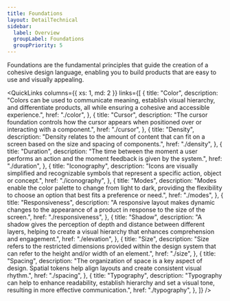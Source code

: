 ```yaml
---
title: Foundations
layout: DetailTechnical
sidebar:
  label: Overview
  groupLabel: Foundations
  groupPriority: 5
---
```


Foundations are the fundamental principles that guide the creation of a cohesive design language, enabling you to build products that are easy to use and visually appealing.

<QuickLinks
  columns={{ xs: 1, md: 2 }}
  links={[
    {
      title: "Color",
      description:
        "Colors can be used to communicate meaning, establish visual hierarchy, and differentiate products, all while ensuring a cohesive and accessible experience.",
      href: "./color",
    },
    {
      title: "Cursor",
      description:
        "The cursor foundation controls how the cursor appears when positioned over or interacting with a component.",
      href: "./cursor",
    },
    {
      title: "Density",
      description:
        "Density relates to the amount of content that can fit on a screen based on the size and spacing of components.",
      href: "./density",
    },
    {
      title: "Duration",
      description:
        "The time between the moment a user performs an action and the moment feedback is given by the system.",
      href: "./duration",
    },
    {
      title: "Iconography",
      description:
        "Icons are visually simplified and recognizable symbols that represent a specific action, object or concept.",
      href: "./iconography",
    },
    {
      title: "Modes",
      description:
        "Modes enable the color palette to change from light to dark, providing the flexibility to choose an option that best fits a preference or need.",
      href: "./modes",
    },
    {
      title: "Responsiveness",
      description:
        "A responsive layout makes dynamic changes to the appearance of a product in response to the size of the screen.",
      href: "./responsiveness",
    },
    {
      title: "Shadow",
      description:
        "A shadow gives the perception of depth and distance between different layers, helping to create a visual hierarchy that enhances comprehension and engagement.",
      href: "./elevation",
    },
    {
      title: "Size",
      description:
        "Size refers to the restricted dimensions provided within the design system that can refer to the height and/or width of an element.",
      href: "./size",
    },
    {
      title: "Spacing",
      description:
        "The organization of space is a key aspect of design. Spatial tokens help align layouts and create consistent visual rhythm.",
      href: "./spacing",
    },
    {
      title: "Typography",
      description:
        "Typography can help to enhance readability, establish hierarchy and set a visual tone, resulting in more effective communication.",
      href: "./typography",
    },
  ]}
/>
